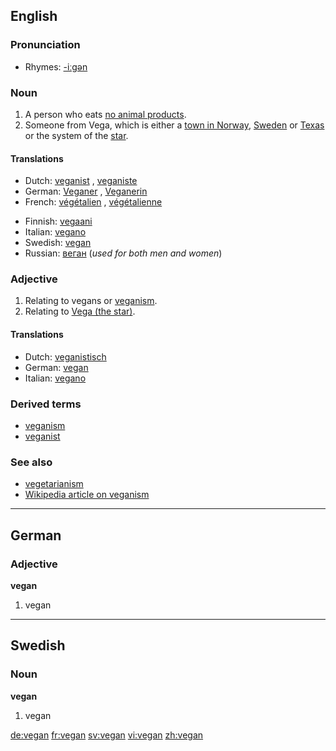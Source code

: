 ==English==

===Pronunciation===
*Rhymes: [[Rhymes:English:-iːɡən|-iːɡən]]

===Noun===
{{en-noun}}
# A person who eats [[w:Vegan|no animal product]]s.
# Someone from Vega, which is either a [[w:Vega, Norway|town in Norway]], [[w:Vega, Haninge, Sweden|Sweden]] or [[w:Vega, Texas|Texas]] or the system of the [[w:Vega|star]].

====Translations====
{{top}}
*Dutch: [[veganist]] {{m}}, [[veganiste]] {{f}}
*German: [[Veganer]] {{m}}, [[Veganerin]] {{f}}
*French: [[végétalien]] {{m}}, [[végétalienne]] {{f}}
{{mid}}
*Finnish: [[vegaani]]<!--is this for "vegan" or "veganism"?-->
*Italian: [[vegano]] {{m}}
*Swedish: [[vegan#Swedish|vegan]]
*Russian: [[веган]] {{m}} (''used for both men and women'')
{{bottom}}

===Adjective===
{{en-adj|-}}

# Relating to vegans or [[veganism]].
# Relating to [[w:Vega|Vega (the star)]].

====Translations====
{{top}}
*Dutch: [[veganistisch]] 
*German: [[#German|vegan]]
*Italian: [[vegano]] 
{{mid}}
{{bottom}}

===Derived terms===
*[[veganism]]
*[[veganist]]

===See also===
*[[vegetarianism]]
*[[w:veganism|Wikipedia article on veganism]]

----
==German==
===Adjective===
'''vegan'''

# vegan

----
==Swedish==
===Noun===
{{sv-noun-reg-r-c|2=vegane}}
'''vegan'''

# vegan

[[de:vegan]]
[[fr:vegan]]
[[sv:vegan]]
[[vi:vegan]]
[[zh:vegan]]